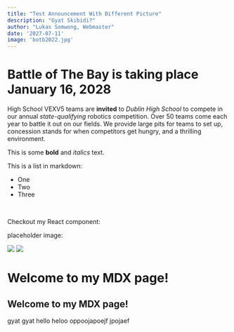 ```yaml
---
title: "Test Announcement With Different Picture"
description: "Gyat Skibidi?"
author: "Lukas Somwong, Webmaster"
date: '2027-07-11'
image: 'botb2022.jpg'
---
```


# Battle of The Bay is taking place January 16, 2028

High School VEXV5 teams are **invited** to _Dublin High School_ to compete in our annual _state-qualifying_ robotics competition. Over 50 teams come
each year to battle it out on our fields. We provide large pits for teams to set up, concession stands for when competitors get hungry, and a thrilling
environment.

This is some **bold** and _italics_ text.

This is a list in markdown:

- One
- Two
- Three

<br />

Checkout my React component:

placeholder image:

<img src="/showcase2024.jpg" />

<img src="/atikshsize.jpg" />

# Welcome to my MDX page!

## Welcome to my MDX page!

gyat gyat hello heloo oppoojapoejf jpojaef